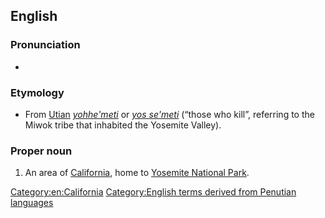 ==English==
{{wikipedia}}

===Pronunciation===
* {{a|GenAm}} {{IPA|/joʊˈsɛmɪti/|lang=en}}

===Etymology===
* From [[Utian]] ''[[yohhe'meti]]'' or ''[[yos se'meti]]'' (“those who kill”, referring to the Miwok tribe that inhabited the Yosemite Valley).

===Proper noun===
{{en-proper noun}}

# An area of [[California]], home to [[w:Yosemite National Park|Yosemite National Park]].

[[Category:en:California]]
[[Category:English terms derived from Penutian languages]]